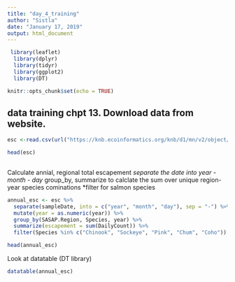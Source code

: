 ```yaml
---
title: "day_4_training"
author: "Sistla"
date: "January 17, 2019"
output: html_document
---
```

```r
 library(leaflet)
  library(dplyr)
  library(tidyr)
  library(ggplot2)
  library(DT)
```

  
```r
knitr::opts_chunk$set(echo = TRUE)
```

## data training chpt 13. Download data from website.

```r
esc <-read.csv(url("https://knb.ecoinformatics.org/knb/d1/mn/v2/object/urn%3Auuid%3Af119a05b-bbe7-4aea-93c6-85434dcb1c5e", method = "libcurl"), stringsAsFactors = FALSE)

head(esc)
 
```

Calculate annial, regional total escapement
*separate the date into year - month - day
*group_by, summarize to calclate the sum over unique region-year species cominations
*filter for salmon species

```r
annual_esc <- esc %>% 
  separate(sampleDate, into = c("year", "month", "day"), sep = "-") %>% 
  mutate(year = as.numeric(year)) %>% 
  group_by(SASAP.Region, Species, year) %>% 
  summarize(escapement = sum(DailyCount)) %>% 
  filter(Species %in% c("Chinook", "Sockeye", "Pink", "Chum", "Coho"))

head(annual_esc)
```
Look at datatable (DT library)

```r
datatable(annual_esc)
```

